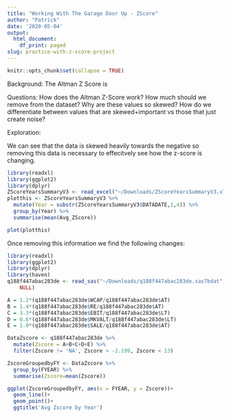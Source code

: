 ```yaml
---
title: "Working With The Garage Door Up - ZScore"
author: "Patrick"
date: '2020-05-04'
output:
  html_document:
    df_print: paged
slug: practice-with-z-score-project
---
```

```r
knitr::opts_chunk$set(collapse = TRUE)
```


Background:
The Altman Z Score is


Questions:
How does the Altman Z-Score work?
 How much should we remove from the dataset?
Why are these values so skewed? How do we differentiate between values that are skewed+important vs those that just create noise? 




Exploration:


We can see that the data is skewed heavily towards the negative so removing this data is necessary to effecitvely see how the z-score is changing.
```r
library(readxl)
library(ggplot2)
library(dplyr)
ZScoreYearsSummaryV3 <- read_excel("~/Downloads/ZScoreYearsSummaryV3.xlsx")
plotthis <- ZScoreYearsSummaryV3 %>% 
  mutate(Year = substr(ZScoreYearsSummaryV3$DATADATE,1,4)) %>%
  group_by(Year) %>% 
  summarise(mean(Avg_ZScore))

plot(plotthis)

```

Once removing this information we find the following changes: 

```r
library(readxl)
library(ggplot2)
library(dplyr)
library(haven)
q188f447abac283de <- read_sas("~/Downloads/q188f447abac283de.sas7bdat", 
    NULL)

A = 1.2*(q188f447abac283de$WCAP/q188f447abac283de$AT)
B = 1.4*(q188f447abac283de$RE/q188f447abac283de$AT)
C = 3.3*(q188f447abac283de$EBIT/q188f447abac283de$LT)
D = 0.6*(q188f447abac283de$MKVALT/q188f447abac283de$LT)
E = 1.0*(q188f447abac283de$SALE/q188f447abac283de$AT)

DataZscore <- q188f447abac283de %>% 
  mutate(Zscore = A+B+C+D+E) %>% 
  filter(Zscore != 'NA', Zscore > -2.199, Zscore < 13)

ZscoreGroupedbyFY <- DataZscore %>% 
  group_by(FYEAR) %>% 
  summarise(Zscore=mean(Zscore))

ggplot(ZscoreGroupedbyFY, aes(x = FYEAR, y = Zscore))+
  geom_line()+
  geom_point()+
  ggtitle('Avg Zscore by Year')


```



